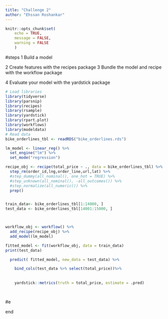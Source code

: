 ```yaml
---
title: "Challenge 2"
author: "Ehssan Roshankar"
---
```


```r
knitr::opts_chunk$set(
    echo = TRUE,
    message = FALSE,
    warning = FALSE
    )
```
#steps
1 Build a model

2 Create features with the recipes package
3 Bundle the model and recipe with the workflow package

4 Evaluate your model with the yardstick package

```r
# Load libraries
library(tidyverse)
library(parsnip)
library(recipes)
library(rsample)
library(yardstick)
library(rpart.plot)
library(workflows)
library(modeldata)
# Read data
bike_orderlines_tbl <- readRDS("bike_orderlines.rds")

lm_model <- linear_reg() %>%
  set_engine("lm") %>%
  set_mode("regression")

recipe_obj <- recipe(total_price ~ ., data = bike_orderlines_tbl) %>%
  step_rm(order_id,lng,order_line,url,lat) %>%
  #step_dummy(all_nominal(), one_hot = TRUE) %>%
  #step_unknown(all_nominal(), -all_outcomes()) %>%
  #step_normalize(all_numeric()) %>%
  prep()


train_data<- bike_orderlines_tbl[1:14000, ]
test_data <- bike_orderlines_tbl[14001:15000, ]



workflow_obj <- workflow() %>%
  add_recipe(recipe_obj) %>%
  add_model(lm_model)

fitted_model <- fit(workflow_obj, data = train_data)
print(test_data)

  predict( fitted_model, new_data = test_data) %>%

    bind_cols(test_data %>% select(total_price))%>%
    
    
    yardstick::metrics(truth = total_price, estimate = .pred)
   



```
#e

end 
